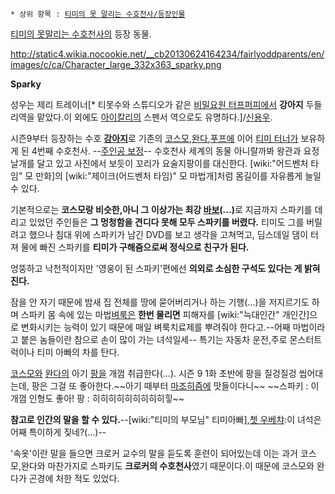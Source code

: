  * 상위 항목 : [[티미의 못 말리는 수호천사/등장인물]]

[[티미의 못말리는 수호천사]]의 등장 동물.

http://static4.wikia.nocookie.net/__cb20130624164234/fairlyoddparents/en/images/c/ca/Character_large_332x363_sparky.png

'''Sparky'''

성우는 제리 트레이너[* 티못수와 스튜디오가 같은 [[비밀요원 터프퍼피]]에서 '''강아지''' 두들리역을 맡았다.이 외에도 [[아이칼리]]의 스펜서 역으로도 유명하다.]/[[신용우]].

시즌9부터 등장하는 수호 '''[[강아지]]'''로 기존의 [[코스모]],[[완다]],[[푸프]]에 이어 [[티미 터너]]가 보유하게 된 4번째 수호천사. --[[주인공 보정]]-- 수호천사 세계의 동물 아니랄까봐 왕관과 요정날개를 달고 있고 사진에서 보듯이 꼬리가 요술지팡이를 대신한다. [wiki:"어드벤처 타임" 모 만화]의 [wiki:"제이크(어드벤처 타임)" 모 마법개]처럼 몸길이를 자유롭게 늘일 수 있다.

기본적으로는 '''코스모랑 비슷한,아니 그 이상가는 최강 [[바보]](...)'''로 지금까지 스파키를 데리고 있었던 주인들은 '''그 멍청함을 견디다 못해 모두 스파키를 버렸다.''' 티미도 그를 버릴려고 했으나 침대 위에 스파키가 남긴 DVD를 보고 생각을 고쳐먹고, 딤스데일 댐이 터져 물에 빠진 스파키를 '''티미가 구해줌으로써 정식으로 친구가 된다.'''

엉뚱하고 낙천적이지만 '영웅이 된 스파키'편에선 '''의외로 소심한 구석도 있다는 게 밝혀진다.'''
 
잠을 안 자기 때문에 밤새 집 전체를 땅에 묻어버리거나 하는 기행(...)을 저지르기도 하며 스파키 몸 속에 있는 마법[[벼룩]]은 '''한번 물리면''' 피해자를 [wiki:"늑대인간" 개인간]으로 변화시키는 능력이 있기 때문에 매일 벼룩치료제를 뿌려줘야 한다고.--어째 마법이라고 붙은 놈들이란 참으로 손이 많이 가는 녀석일세-- 특기는 자동차 운전,주로 몬스터트럭이나 티미 아빠의 차를 탄다.

[[코스모]]와 [[완다]]의 아기 [[푸프|팡]]을 개껌 취급한다(...). 시즌 9 1화 초반에 팡을 질겅질겅 씹어대는데, 팡은 그걸 또 좋아한다.~~아기 때부터 [[마조히즘]]에 맛들이다니~~ ~~스파키 : 이 개껌 인형도 좋아! 팡 : 히히히히히히히히히힣~~

'''참고로 인간의 말을 할 수 있다.'''--[wiki:"티미의 부모님" 티미아빠],[[쳇 우베챠]]:이 녀석은 어째 특이하게 짖네?(...)--

'속옷'이란 말을 들으면 크로커 교수의 말을 듣도록 훈련이 되어있는데 이는 과거 코스모,완다와 마찬가지로 스파키도 '''크로커의 수호천사'''였기 때문이다.이 때문에 코스모와 완다가 곤경에 처한 적도 있었다.
